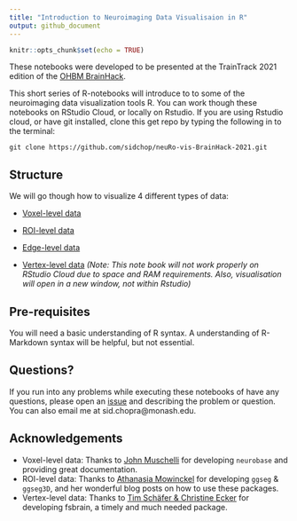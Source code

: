 ```yaml
---
title: "Introduction to Neuroimaging Data Visualisaion in R"
output: github_document
---
```


```r
knitr::opts_chunk$set(echo = TRUE)
```



These notebooks were developed to be presented at the TrainTrack 2021 edition of the [OHBM BrainHack](https://ohbm.github.io/hackathon2021/).

This short series of R-notebooks will introduce to to some of the neuroimaging data visualization tools  R. You can work though these notebooks on RStudio Cloud, or locally on Rstudio. If you are using Rstudio cloud, or have git installed, clone this get repo by typing the following in to the terminal: 

`git clone https://github.com/sidchop/neuRo-vis-BrainHack-2021.git`


## Structure 
        
We will go though how to visualize 4 different types of data: 

* [Voxel-level data](https://github.com/sidchop/neuRo-vis-BrainHack-2021/blob/main/nifti.Rmd) \


* [ROI-level data](https://github.com/sidchop/neuRo-vis-BrainHack-2021/blob/main/roi.Rmd) \

* [Edge-level data](https://github.com/sidchop/neuRo-vis-BrainHack-2021/blob/main/edge.Rmd)  \

* [Vertex-level data](https://github.com/sidchop/neuRo-vis-BrainHack-2021/blob/main/vertex.Rmd) *(Note: This note book will not work properly on RStudio Cloud due to space and RAM requirements. Also, visualisation will open in a new window, not within Rstudio)* \
 

## Pre-requisites

You will need a basic understanding of R syntax. A understanding of R-Markdown syntax will be helpful, but not essential. 


## Questions?
If you run into any problems while executing these notebooks of have any questions,
please open an [issue](https://github.com/sidchop/neuRo-vis-BrainHack-2021/issues) and describing the problem or question. You can also email me at sid.chopra@monash.edu. 


## Acknowledgements
 * Voxel-level data: Thanks to [John Muschelli](https://github.com/muschellij2) for developing `neurobase` and providing great documentation. 
 * ROI-level data: Thanks to [Athanasia Mowinckel](https://github.com/Athanasiamo) for developing `ggseg` & `ggseg3D`, and her wonderful blog posts on how to use these packages. 
 * Vertex-level data: Thanks to [Tim Schäfer & Christine Ecker](https://github.com/dfsp-spirit/fsbrain) for developing fsbrain, a timely and much needed package. 




